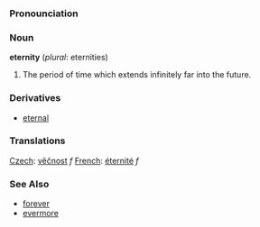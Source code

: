===Pronounciation===
{{substub}}
                                                                                                                                                      
===Noun===
'''eternity''' (''plural'': eternities)
#The period of time which extends infinitely far into the future.
                                                                                                                                                      
===Derivatives===
*[[eternal]]
                                                                                                                                                      
===Translations===
[[Czech]]: [[věčnost]] ''f''
[[French]]: [[éternité]] ''f''

===See Also===
*[[forever]]
*[[evermore]]